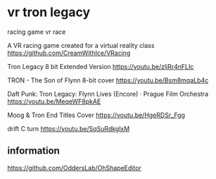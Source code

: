 # vr tron legacy

racing game vr race

A VR racing game created for a virtual reality class
https://github.com/CreamWithIce/VRacing

Tron Legacy 8 bit Extended Version
https://youtu.be/zljRr4nFLIc

TRON - The Son of Flynn 8-bit cover
https://youtu.be/Bsm8mqaLb4c

Daft Punk: Tron Legacy: Flynn Lives (Encore) · Prague Film Orchestra
https://youtu.be/MeqeWF8pkAE

Moog & Tron End Titles Cover
https://youtu.be/HgeRDSr_Fgg

drift C turn
https://youtu.be/SqSuRdkglxM


## information

https://github.com/OddersLab/OhShapeEditor